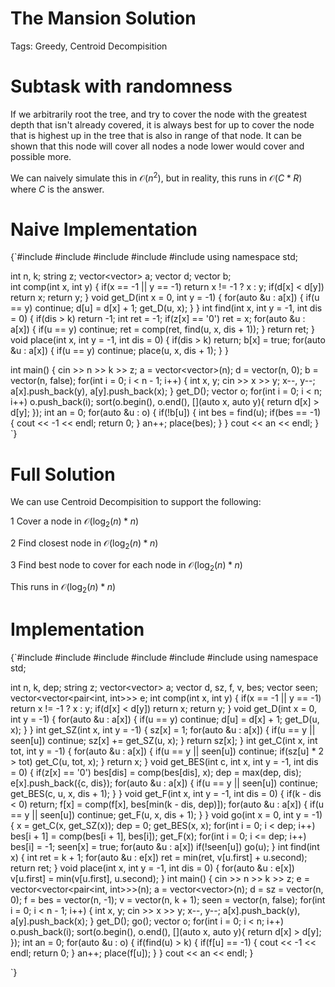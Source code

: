


<Sidebar moduleId={moduleId} /> 

# The Mansion Solution

Tags: Greedy, Centroid Decompisition

# Subtask with randomness

If we arbitrarily root the tree, and try to cover the node with the greatest depth that isn't already covered, 
it is always best for up to cover the node that is highest up in the tree that is also in range of that node. 
It can be shown that this node will cover all nodes a node lower would cover and possible more. 

We can naively simulate this in $\mathcal{O}(n^2)$, but in reality, this runs in $\mathcal{O}(C * R)$
where $C$ is the answer. 

# Naive Implementation

<div style={{ transform: 'translateX(150px)' }}>
  <SyntaxHighlighter language="cpp" style={okaidia}>
{`#include <cmath>
#include <cstdio>
#include <vector>
#include <algorithm>
#include <map>
using namespace std;

int n, k; 
string z; 
vector<vector<int>> a; 
vector<int> d;
vector<bool> b;  
int comp(int x, int y) {
    if(x == -1 || y == -1) return x != -1 ? x : y; 
    if(d[x] < d[y]) return x; 
    return y; 
}
void get_D(int x = 0, int y = -1) {
    for(auto &u : a[x]) {
        if(u == y) continue; 
        d[u] = d[x] + 1; 
        get_D(u, x); 
    }
}
int find(int x, int y = -1, int dis = 0) {
    if(dis > k) return -1; 
    int ret = -1; 
    if(z[x] == '0') ret = x; 
    for(auto &u : a[x]) {
        if(u == y) continue; 
        ret = comp(ret, find(u, x, dis + 1)); 
    }
    return ret; 
}
void place(int x, int y = -1, int dis = 0) {
    if(dis > k) return; 
    b[x] = true; 
    for(auto &u : a[x]) {
        if(u == y) continue; 
        place(u, x, dis + 1); 
    }
}


int main() {
    cin >> n >> k >> z; 
    a = vector<vector<int>>(n); 
    d = vector<int>(n, 0); 
    b = vector<bool>(n, false); 
    for(int i = 0; i < n - 1; i++) {
        int x, y; 
        cin >> x >> y;
        x--, y--; 
        a[x].push_back(y), a[y].push_back(x); 
    }
    get_D(); 
    vector<int> o; 
    for(int i = 0; i < n; i++) o.push_back(i); 
    sort(o.begin(), o.end(), [](auto x, auto y){ return d[x] > d[y]; }); 
    int an = 0;
    for(auto &u : o) {
        if(!b[u]) {
            int bes = find(u); 
            if(bes == -1) { cout << -1 << endl; return 0; }
            an++; 
            place(bes); 
        }
    }
    cout << an << endl;
}
`}
  </SyntaxHighlighter>
</div>

# Full Solution 

We can use Centroid Decompisition to support the following: 

$1$ Cover a node in $\mathcal{O}(\log_2(n)*n)$

$2$ Find closest node in $\mathcal{O}(\log_2(n)*n)$

$3$ Find best node to cover for each node in $\mathcal{O}(\log_2(n)*n)$

This runs in $\mathcal{O}(\log_2(n)*n)$

# Implementation

<div style={{ transform: 'translateX(150px)' }}>
  <SyntaxHighlighter language="cpp" style={okaidia}>
{`#include <cmath>
#include <cstdio>
#include <vector>
#include <iostream> 
#include <algorithm>
#include <map>
using namespace std;

int n, k, dep; 
string z; 
vector<vector<int>> a; 
vector<int> d, sz, f, v, bes;
vector<bool> seen; 
vector<vector<pair<int, int>>> e; 
int comp(int x, int y) {
    if(x == -1 || y == -1) return x != -1 ? x : y; 
    if(d[x] < d[y]) return x; 
    return y; 
}
void get_D(int x = 0, int y = -1) {
    for(auto &u : a[x]) {
        if(u == y) continue; 
        d[u] = d[x] + 1; 
        get_D(u, x); 
    }
}
int get_SZ(int x, int y = -1) {
    sz[x] = 1; 
    for(auto &u : a[x]) {
        if(u == y || seen[u]) continue; 
        sz[x] += get_SZ(u, x); 
    }
    return sz[x]; 
}
int get_C(int x, int tot, int y = -1) {
    for(auto &u : a[x]) {
        if(u == y || seen[u]) continue; 
        if(sz[u] * 2 > tot) get_C(u, tot, x); 
    }
    return x; 
}
void get_BES(int c, int x, int y = -1, int dis = 0) {
    if(z[x] == '0') bes[dis] = comp(bes[dis], x); 
    dep = max(dep, dis); 
    e[x].push_back({c, dis}); 
    for(auto &u : a[x]) {
        if(u == y || seen[u]) continue; 
        get_BES(c, u, x, dis + 1); 
    }
}
void get_F(int x, int y = -1, int dis = 0) {
    if(k - dis < 0) return; 
    f[x] = comp(f[x], bes[min(k - dis, dep)]); 
    for(auto &u : a[x]) {
        if(u == y || seen[u]) continue; 
        get_F(u, x, dis + 1); 
    }
}
void go(int x = 0, int y = -1) {
    x = get_C(x, get_SZ(x)); 
    dep = 0; 
    get_BES(x, x); 
    for(int i = 0; i < dep; i++) bes[i + 1] = comp(bes[i + 1], bes[i]); 
    get_F(x); 
    for(int i = 0; i <= dep; i++) bes[i] = -1; 
    seen[x] = true; 
    for(auto &u : a[x]) if(!seen[u]) go(u); 
}
int find(int x) {
    int ret = k + 1; 
    for(auto &u : e[x]) ret = min(ret, v[u.first] + u.second); 
    return ret; 
}
void place(int x, int y = -1, int dis = 0) {
    for(auto &u : e[x]) v[u.first] = min(v[u.first], u.second); 
}
int main() {
    cin >> n >> k >> z; 
    e = vector<vector<pair<int, int>>>(n); 
    a = vector<vector<int>>(n); 
    d = sz = vector<int>(n, 0); 
    f = bes = vector<int>(n, -1); 
    v = vector<int>(n, k + 1); 
    seen = vector<bool>(n, false); 
    for(int i = 0; i < n - 1; i++) {
        int x, y; 
        cin >> x >> y;
        x--, y--; 
        a[x].push_back(y), a[y].push_back(x); 
    }
    get_D(); 
    go(); 
    vector<int> o; 
    for(int i = 0; i < n; i++) o.push_back(i); 
    sort(o.begin(), o.end(), [](auto x, auto y){ return d[x] > d[y]; });
    int an = 0;
    for(auto &u : o) {
        if(find(u) > k) {
            if(f[u] == -1) { cout << -1 << endl; return 0; }
            an++; 
            place(f[u]); 
        }
    }
    cout << an << endl;
}


`}
  </SyntaxHighlighter>
</div>

